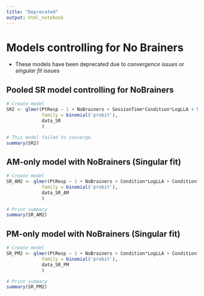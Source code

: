 ```yaml
---
title: "Deprecated"
output: html_notebook
---
```


# Models controlling for No Brainers

* These models have been deprecated due to *convergence issues* or *singular fit* issues

## Pooled SR model controlling for NoBrainers

```r

# Create model
SR2 <- glmer(PtResp ~ 1 + NoBrainers + SessionTime*Condition*LogLLA + SessionTime*Condition*LogBaserate + (1|PtID),
             family = binomial('probit'),
             data_SR
             )

# This model failed to converge. 
summary(SR2)

```

## AM-only model with NoBrainers (Singular fit)
```r


# Create model
SR_AM2 <- glmer(PtResp ~ 1 + NoBrainers + Condition*LogLLA + Condition*LogBaserate + (1|PtID),
             family = binomial('probit'),
             data_SR_AM
             )

# Print summary
summary(SR_AM2)


```

## PM-only model with NoBrainers (Singular fit)
```r


# Create model
SR_PM2 <- glmer(PtResp ~ 1 + NoBrainers + Condition*LogLLA + Condition*LogBaserate + (1|PtID),
             family = binomial('probit'),
             data_SR_PM
             )

# Print summary
summary(SR_PM2)


```